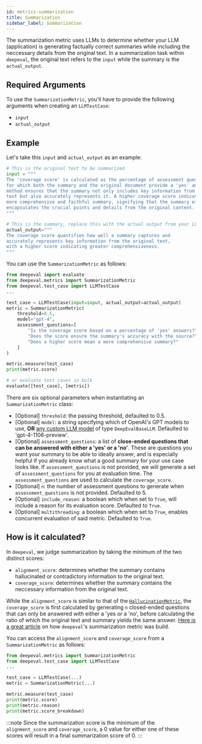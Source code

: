```yaml
---
id: metrics-summarization
title: Summarization
sidebar_label: Summarization
---
```


The summarization metric uses LLMs to determine whether your LLM (application) is generating factually correct summaries while including the neccessary details from the original text. In a summarization task within `deepeval`, the original text refers to the `input` while the summary is the `actual_output`.

## Required Arguments

To use the `SummarizationMetric`, you'll have to provide the following arguments when creating an `LLMTestCase`:

- `input`
- `actual_output`

## Example

Let's take this `input` and `actual_output` as an example:

```python
# This is the original text to be summarized
input = """
The 'coverage score' is calculated as the percentage of assessment questions
for which both the summary and the original document provide a 'yes' answer. This
method ensures that the summary not only includes key information from the original
text but also accurately represents it. A higher coverage score indicates a
more comprehensive and faithful summary, signifying that the summary effectively
encapsulates the crucial points and details from the original content.
"""

# This is the summary, replace this with the actual output from your LLM application
actual_output="""
The coverage score quantifies how well a summary captures and
accurately represents key information from the original text,
with a higher score indicating greater comprehensiveness.
"""
```

You can use the `SummarizationMetric` as follows:

```python
from deepeval import evaluate
from deepeval.metrics import SummarizationMetric
from deepeval.test_case import LLMTestCase
...

test_case = LLMTestCase(input=input, actual_output=actual_output)
metric = SummarizationMetric(
    threshold=0.5,
    model="gpt-4",
    assessment_questions=[
        "Is the coverage score based on a percentage of 'yes' answers?",
        "Does the score ensure the summary's accuracy with the source?",
        "Does a higher score mean a more comprehensive summary?"
    ]
)

metric.measure(test_case)
print(metric.score)

# or evaluate test cases in bulk
evaluate([test_case], [metric])
```

There are six optional parameters when instantiating an `SummarizationMetric` class:

- [Optional] `threshold`: the passing threshold, defaulted to 0.5.
- [Optional] `model`: a string specifying which of OpenAI's GPT models to use, **OR** [any custom LLM model](metrics-introduction#using-a-custom-llm) of type `DeepEvalBaseLLM`. Defaulted to 'gpt-4-1106-preview'.
- [Optional] `assessment_questions`: a list of **close-ended questions that can be answered with either a 'yes' or a 'no'**. These are questions you want your summary to be able to ideally answer, and is especially helpful if you already know what a good summary for your use case looks like. If `assessment_questions` is not provided, we will generate a set of `assessment_questions` for you at evaluation time. The `assessment_questions` are used to calculate the `coverage_score`.
- [Optional] `n`: the number of assessment questions to generate when `assessment_questions` is not provided. Defaulted to 5.
- [Optional] `include_reason`: a boolean which when set to `True`, will include a reason for its evaluation score. Defaulted to `True`.
- [Optional] `multithreading`: a boolean which when set to `True`, enables concurrent evaluation of said metric. Defaulted to `True`.

## How is it calculated?

In `deepeval`, we judge summarization by taking the minimum of the two distinct scores:

- `alignment_score`: determines whether the summary contains hallucinated or contradictory information to the original text.
- `coverage_score`: determines whether the summary contains the neccessary information from the original text.

While the `alignment_score` is similar to that of the [`HallucinationMetric`](metrics-hallucination), the `coverage_score` is first calculated by generating `n` closed-ended questions that can only be answered with either a 'yes or a 'no', before calculating the ratio of which the original text and summary yields the same answer. [Here is a great article](https://www.confident-ai.com/blog/a-step-by-step-guide-to-evaluating-an-llm-text-summarization-task) on how `deepeval`'s summarization metric was build.

You can access the `alignment_score` and `coverage_score` from a `SummarizationMetric` as follows:

```python
from deepeval.metrics import SummarizationMetric
from deepeval.test_case import LLMTestCase
...

test_case = LLMTestCase(...)
metric = SummarizationMetric(...)

metric.measure(test_case)
print(metric.score)
print(metric.reason)
print(metric.score_breakdown)
```

:::note
Since the summarization score is the minimum of the `alignment_score` and `coverage_score`, a 0 value for either one of these scores will result in a final summarization score of 0.
:::

